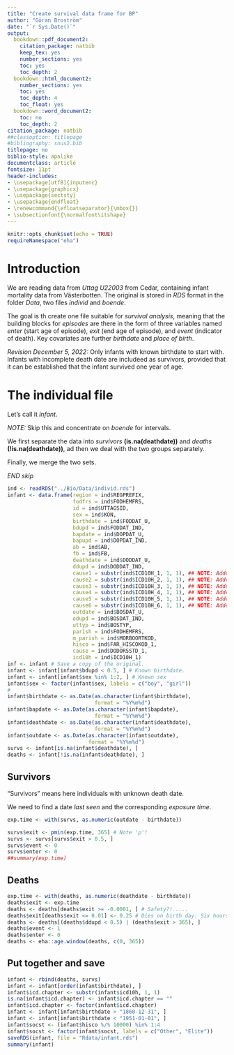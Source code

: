 ```yaml
---
title: "Create survival data frame for BP"
author: "Göran Broström"
date: "`r Sys.Date()`"
output:
  bookdown::pdf_document2:
    citation_package: natbib
    keep_tex: yes
    number_sections: yes
    toc: yes
    toc_depth: 2
  bookdown::html_document2:
    number_sections: yes
    toc: yes
    toc_depth: 4
    toc_float: yes
  bookdown::word_document2:
    toc: no
    toc_depth: 2
citation_package: natbib
##classoption: titlepage
#bibliography: snus2.bib
titlepage: no
biblio-style: apalike
documentclass: article
fontsize: 11pt
header-includes:
- \usepackage[utf8]{inputenc}
- \usepackage{graphicx}
- \usepackage{sectsty}
- \usepackage{endfloat}
- \renewcommand{\efloatseparator}{\mbox{}}
- \subsectionfont{\normalfont\itshape}
---
```


```r
knitr::opts_chunk$set(echo = TRUE)
requireNamespace("eha")
```

# Introduction

We are reading data from *Uttag U22003* from Cedar, containing infant mortality 
data from Västerbotten. The original is stored in *RDS* format in the folder *Data*, 
two files *individ* and *boende*.

The goal is th create one file suitable for *survival analysis*, meaning that the
building blocks for *episodes* are there in the form of three variables named *enter*
(start age of episode), *exit* (end age of episode), and *event* (indicator of death).
Key covariates are further *birthdate* and *place of birth*.

*Revision December 5, 2022:* Only infants with known birthdate to start with. Infants with incomplete death date are includeed as survivors, provided that it can be established that the 
infant survived one year of age.

# The individual file

Let's call it *infant*. 


*NOTE:* Skip this and concentrate on *boende* for intervals.

We first separate the data into *survivors* **(is.na(deathdate))** and
*deaths* **(!is.na(deathdate))**, ad then we deal with the two groups separately.

Finally, we merge the two sets.

*END skip*

```r
ind <- readRDS("../Bio/Data/individ.rds")
infant <- data.frame(region = ind$REGPREFIX, 
                     fodfrs = ind$FODHEMFRS,
                     id = ind$UTTAGSID, 
                     sex = ind$KON, 
                     birthdate = ind$FODDAT_U, 
                     bdupd = ind$FODDAT_IND, 
                     bapdate = ind$DOPDAT_U, 
                     bapupd = ind$DOPDAT_IND, 
                     ab = ind$AB,
                     fb = ind$FB,
                     deathdate = ind$DODDAT_U, 
                     ddupd = ind$DODDAT_IND, 
                     cause1 = substr(ind$ICD10H_1, 1, 1), ## NOTE: Added 2023-02-09
                     cause2 = substr(ind$ICD10H_2, 1, 1), ## NOTE: Added 2023-02-09
                     cause3 = substr(ind$ICD10H_3, 1, 1), ## NOTE: Added 2023-02-09
                     cause4 = substr(ind$ICD10H_4, 1, 1), ## NOTE: Added 2023-02-09
                     cause5 = substr(ind$ICD10H_5, 1, 1), ## NOTE: Added 2023-02-09
                     cause6 = substr(ind$ICD10H_6, 1, 1), ## NOTE: Added 2022-02-09
                     outdate = ind$BOSDAT_U,
                     odupd = ind$BOSDAT_IND,
                     uttyp = ind$BOSTYP, 
                     parish = ind$FODHEMFRS,
                     m_parish = ind$MORBOORTKOD, 
                     hisco = ind$FAR_HISCOKOD_1, 
                     cause = ind$DODORSSTD_1,
                     icd10h = ind$ICD10H_1)
inf <- infant # Save a copy of the original.
infant <- infant[infant$bdupd < 0.5, ] # Known birthdate.
infant <- infant[infant$sex %in% 1:2, ] # Known sex
infant$sex <- factor(infant$sex, labels = c("boy", "girl"))
#
infant$birthdate <- as.Date(as.character(infant$birthdate), 
                            format = "%Y%m%d")
infant$bapdate <- as.Date(as.character(infant$bapdate), 
                            format = "%Y%m%d")
infant$deathdate <- as.Date(as.character(infant$deathdate), 
                            format = "%Y%m%d")
infant$outdate <- as.Date(as.character(infant$outdate), 
                          format = "%Y%m%d")
survs <- infant[is.na(infant$deathdate), ]
deaths <- infant[!is.na(infant$deathdate), ]
```


## Survivors

"Survivors" means here individuals with unknown death date.

We need to find a date *last seen* and the corresponding *exposure time*.

```r
exp.time <- with(survs, as.numeric(outdate - birthdate))

survs$exit <- pmin(exp.time, 365) # Note 'p'!
survs <- survs[survs$exit > 0.5, ]
survs$event <- 0
survs$enter <- 0
##summary(exp.time)
```

## Deaths

```r
exp.time <- with(deaths, as.numeric(deathdate - birthdate))
deaths$exit <- exp.time
deaths <- deaths[deaths$exit >= -0.0001, ] # Safety?!.....
deaths$exit[deaths$exit <= 0.01] <- 0.25 # Dies on birth day: Six hours of life...
deaths <- deaths[(deaths$ddupd < 0.5) | (deaths$exit > 365), ]
deaths$event <- 1
deaths$enter <- 0
deaths <- eha::age.window(deaths, c(0, 365))
```

## Put together and save

```r
infant <- rbind(deaths, survs)
infant <- infant[order(infant$birthdate), ]
infant$icd.chapter <- substr(infant$icd10h, 1, 1)
is.na(infant$icd.chapter) <- infant$icd.chapter == ""
infant$icd.chapter <- factor(infant$icd.chapter)
infant <- infant[infant$birthdate > "1860-12-31", ]
infant <- infant[infant$birthdate < "1951-01-01", ]
infant$socst <- (infant$hisco %/% 10000) %in% 1:4
infant$socst <- factor(infant$socst, labels = c("Other", "Elite"))
saveRDS(infant, file = "Rdata/infant.rds")
summary(infant)
```
